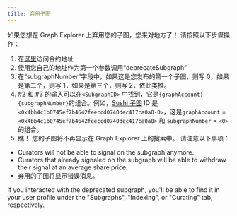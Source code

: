 ```yaml
---
title: 弃用子图
---
```


如果您想在 Graph Explorer 上弃用您的子图，您来对地方了！ 请按照以下步骤操作：

1. 在[这里](https://etherscan.io/address/0xadca0dd4729c8ba3acf3e99f3a9f471ef37b6825#writeProxyContract)访问合约地址
2. 使用您自己的地址作为第一个参数调用“deprecateSubgraph”
3. 在“subgraphNumber”字段中，如果这是您发布的第一个子图，则写 0，如果是第二个，则写 1，如果是第三个，则写 2，依此类推。
4. #2 和 #3 的输入可以在`<SubgraphID>` 中找到，它是`{graphAccount}-{subgraphNumber}`的组合。例如，[Sushi 子图](https://thegraph.com/explorer/subgraph?id=0x4bb4c1b0745ef7b4642feeccd0740dec417ca0a0-0&version=0x4bb4c1b0745ef7b4642feeccd0740dec417ca0a0-0-0&view=Overview) ID 是 `<0x4bb4c1b0745ef7b4642feeccd0740dec417ca0a0-0>`，这是`graphAccount` = `<0x4bb4c1b0745ef7b4642feeccd0740dec417ca0a0>` 和 `subgraphNumber` = `<0>`的组合。
5. 瞧！ 您的子图将不再显示在 Graph Explorer 上的搜索中。 请注意以下事项：

- Curators will not be able to signal on the subgraph anymore.
- Curators that already signaled on the subgraph will be able to withdraw their signal at an average share price.
- 弃用的子图将显示错误消息。

If you interacted with the deprecated subgraph, you'll be able to find it in your user profile under the "Subgraphs", "Indexing", or "Curating" tab, respectively.
